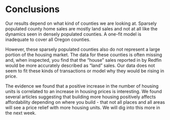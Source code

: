 # Conclusions

Our results depend on what kind of counties we are looking at.
Sparsely populated county home sales are mostly land sales and not at all like the dynamics
seen in densely populated counties.  A one-fit model is inadequate to cover all Oregon counties.

However, these sparsely populated counties also do not represent a large portion of the housing market.  The data
for these counties is often missing and, when inspected, you find that the "house" sales reported in by Redfin would
be more accurately described as "land" sales.  Our data does not seem to fit these kinds of transactions or model
why they would be rising in price.

The evidence we found that a positive increase in the number of housing units is correlated to an increase in housing
prices is interesting.  We found several articles suggesting that building more housing positively affects affordability
depending on where you build - that not all places and all areas will see a price relief with more housing units.
We will dig into this more in the next week.
